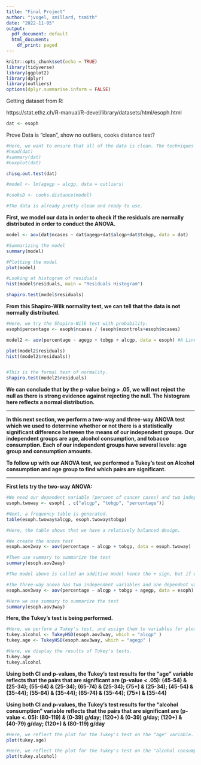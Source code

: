 ```yaml
---
title: "Final Project"
author: "jvogel, smillard, tsmith"
date: "2022-11-05"
output:
  pdf_document: default
  html_document:
    df_print: paged
---
```


```r
knitr::opts_chunk$set(echo = TRUE)
library(tidyverse)
library(ggplot2)
library(dplyr)
library(outliers)
options(dplyr.summarise.inform = FALSE)
```

Getting dataset from R:

https://stat.ethz.ch/R-manual/R-devel/library/datasets/html/esoph.html

```r
dat <- esoph
```

Prove Data is "clean", show no outliers, cooks distance test? 

```r
#Here, we want to ensure that all of the data is clean. The techniques can help spot irregularities in the data.
#head(dat)
#summary(dat)
#boxplot(dat)

chisq.out.test(dat)

#model <- lm(agegp ~ alcgp, data = outliers)

#cooksD <- cooks.distance(model)

#The data is already pretty clean and ready to use.
```

**First, we model our data in order to check if the residuals are normally distributed in order to conduct the ANOVA.**

```r
model <- aov(dat$ncases ~ dat$agegp+dat$alcgp+dat$tobgp, data = dat)

#Summarizing the model
summary(model)

#Plotting the model
plot(model)

#Looking at histogram of residuals
hist(model$residuals, main = "Residuals Histogram")
```
  


```r
shapiro.test(model$residuals)
```

**From this Shapiro-Wilk normality test, we can tell that the data is not normally distributed.**


```r
#Here, we try the Shapiro-Wilk test with probability.
esoph$percentage <- esoph$ncases / (esoph$ncontrols+esoph$ncases)

model2 <- aov(percentage ~ agegp + tobgp + alcgp, data = esoph) #A Linear model is created in order to apply ANOVA test.

plot(model2$residuals)
hist((model2$residuals))


#This is the formal test of normality.
shapiro.test(model2$residuals)
```

**We can conclude that by the p-value being > .05, we will not reject the null as there is strong evidence against rejecting the null. The histogram here reflects a normal distribution.**

-----------------

**In this next section, we perform a two-way and three-way ANOVA test which we used to determine whether or not there is a statistically significant difference between the means of our independent groups. Our independent groups are age, alcohol consumption, and tobacco consumption. Each of our independent groups have several levels: age group and consumption amounts.**

**To follow up with our ANOVA test, we performed a Tukey's test on Alcohol consumption and age group to find which pairs are significant.**

----------------

**First lets try the two-way ANOVA:**

```r
#We need our dependent variable (percent of cancer cases) and two independent variables (tobacco and alcohol use) in their own data set.
esoph.twoway <- esoph[ , c("alcgp", "tobgp", "percentage")]
```


```r
#Next, a frequency table is generated.
table(esoph.twoway$alcgp, esoph.twoway$tobgp)

#Here, the table shows that we have a relatively balanced design.
```


```r
#We create the anova test
esoph.aov2way <- aov(percentage ~ alcgp + tobgp, data = esoph.twoway)

#Then use summary to summarize the test
summary(esoph.aov2way)

#The model above is called an additive model hence the + sign, but if we think the variables interact we can use an * instead of the +
```


```r
#The three-way anova has two independent variables and one dependent variable.
esoph.aov3way <- aov(percentage ~ alcgp + tobgp + agegp, data = esoph)

#Here we use summary to summarize the test
summary(esoph.aov3way)
```


**Here, the Tukey's test is being performed.**

```r
#Here, we perform a Tukey's test, and assign them to variables for plots later.
tukey.alcohol <- TukeyHSD(esoph.aov3way, which = "alcgp" )
tukey.age <- TukeyHSD(esoph.aov3way, which = "agegp" )
```



```r
#Here, we display the results of Tukey's tests.
tukey.age
tukey.alcohol
```
**Using both CI and p-values, the Tukey's test results for the "age" variable reflects that the pairs that are significant are (p-value < .05): (45-54) & (25-34); (55-64) & (25-34); (65-74) & (25-34); (75+) & (25-34); (45-54) & (35-44); (55-64) & (35-44); (65-74) & (35-44); (75+) & (35-44)**

**Using both CI and p-values, the Tukey's test results for the "alcohol consumption" variable reflects that the pairs that are significant are (p-value <. 05): (80-119) & (0-39) g/day; (120+) & (0-39) g/day; (120+) & (40-79) g/day; (120+) & (80-119) g/day** 


```r
#Here, we reflect the plot for the Tukey's test on the "age" variable.
plot(tukey.age)
```


```r
#Here, we reflect the plot for the Tukey's test on the "alcohol consumption" variable.
plot(tukey.alcohol)
```